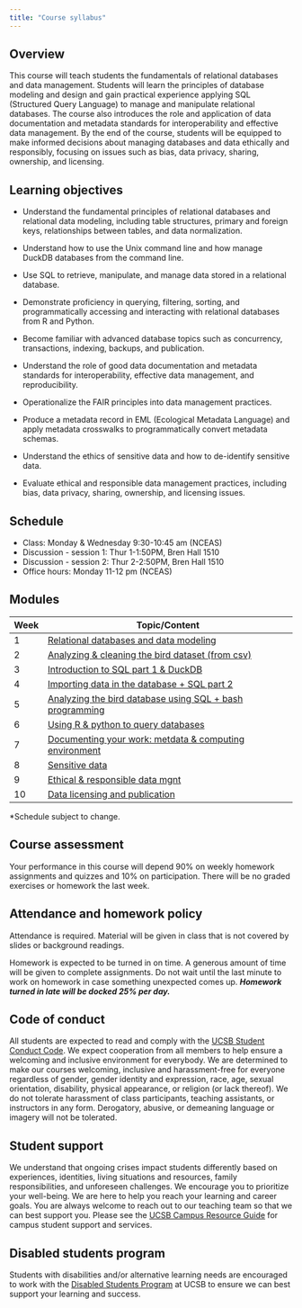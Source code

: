 ```yaml
---
title: "Course syllabus"
---
```


## Overview

This course will teach students the fundamentals of relational databases and data management. Students will learn the principles of database modeling and design and gain practical experience applying SQL (Structured Query Language) to manage and manipulate relational databases. The course also introduces the role and application of data documentation and metadata standards for interoperability and effective data management. By the end of the course, students will be equipped to make informed decisions about managing databases and data ethically and responsibly, focusing on issues such as bias, data privacy, sharing, ownership, and licensing.

## Learning objectives

-   Understand the fundamental principles of relational databases and relational data modeling, including table structures, primary and foreign keys, relationships between tables, and data normalization.

-   Understand how to use the Unix command line and how manage DuckDB databases from the command line.

-   Use SQL to retrieve, manipulate, and manage data stored in a relational database.

-   Demonstrate proficiency in querying, filtering, sorting, and programmatically accessing and interacting with relational databases from R and Python.

-   Become familiar with advanced database topics such as concurrency, transactions, indexing, backups, and publication.

-   Understand the role of good data documentation and metadata standards for interoperability, effective data management, and reproducibility.

-   Operationalize the FAIR principles into data management practices.

-   Produce a metadata record in EML (Ecological Metadata Language) and apply metadata crosswalks to programmatically convert metadata schemas.

-   Understand the ethics of sensitive data and how to de-identify sensitive data.

-   Evaluate ethical and responsible data management practices, including bias, data privacy, sharing, ownership, and licensing issues.

## Schedule

- Class: Monday & Wednesday 9:30-10:45 am (NCEAS)
- Discussion - session 1: Thur 1-1:50PM, Bren Hall 1510
- Discussion - session 2: Thur 2-2:50PM, Bren Hall 1510
- Office hours: Monday 11-12 pm (NCEAS)


## Modules

| Week | Topic/Content                                                          |
|------|------------------------------------------------------------------------|
| 1    | [Relational databases and data modeling](modules/week01/index-01.qmd)  |
| 2    | [Analyzing & cleaning the bird dataset (from csv)](modules/week02/index-02.qmd) |
| 3    | [Introduction to SQL part 1 & DuckDB](modules/week03/index-03.qmd)            |
| 4    | [Importing data in the database + SQL part 2](modules/week04/index-04.qmd)          |
| 5    | [Analyzing the bird database using SQL + bash programming](modules/week05/index-05.qmd)   |
| 6    | [Using R & python to query databases](modules/week06/index-06.qmd)     |
| 7    | [Documenting your work: metdata & computing environment](modules/week07/index-07.qmd)|
| 8    | [Sensitive data](modules/week08/index-08.qmd)                          |
| 9    | [Ethical & responsible data mgnt](modules/week09/index-09.qmd)         |
| 10   | [Data licensing and publication](modules/week10/index-10.qmd)          |
 
\*Schedule subject to change.

## Course assessment

Your performance in this course will depend 90% on weekly homework assignments and quizzes and 10% on participation. There will be no graded exercises or homework the last week.

## Attendance and homework policy

Attendance is required. Material will be given in class that is not covered by slides or background readings.

Homework is expected to be turned in on time. A generous amount of time will be given to complete assignments. Do not wait until the last minute to work on homework in case something unexpected comes up. ***Homework turned in late will be docked 25% per day.***

## Code of conduct

All students are expected to read and comply with the [UCSB Student Conduct Code](http://www.sa.ucsb.edu/regulations/student-conduct-code/student-conduct-code). We expect cooperation from all members to help ensure a welcoming and inclusive environment for everybody. We are determined to make our courses welcoming, inclusive and harassment-free for everyone regardless of gender, gender identity and expression, race, age, sexual orientation, disability, physical appearance, or religion (or lack thereof). We do not tolerate harassment of class participants, teaching assistants, or instructors in any form. Derogatory, abusive, or demeaning language or imagery will not be tolerated.

## Student support

We understand that ongoing crises impact students differently based on experiences, identities, living situations and resources, family responsibilities, and unforeseen challenges. We encourage you to prioritize your well-being. We are here to help you reach your learning and career goals. You are always welcome to reach out to our teaching team so that we can best support you. Please see the [UCSB Campus Resource Guide](https://www.ucsb.edu/students) for campus student support and services.

## Disabled students program

Students with disabilities and/or alternative learning needs are encouraged to work with the [Disabled Students Program](https://dsp.sa.ucsb.edu/) at UCSB to ensure we can best support your learning and success.
